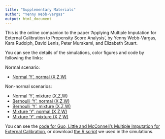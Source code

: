 ```yaml
---
title: "Supplementary Materials"
author: "Yenny Webb-Vargas"
output: html_document
---
```


This is the online companion to the paper 'Applying Multiple Imputation for External Calibration to Propensity Score Analysis', by Yenny Webb-Vargas, Kara Rudolph, David Lenis, Peter Murakami, and Elizabeth Stuart. 

You can see the details of the simulations, color figures and code by following the links:

Normal scenario: 

* [Normal 'Y', normal (X,Z,W)](http://ywebbvar.github.io/PS_MIEC/Simulations/Y_normal_XZW_normal/)

Non-normal scenarios:

* [Normal 'Y', mixture (X,Z,W)](http://ywebbvar.github.io/PS_MIEC/Simulations/Y_normal_XZW_mixture/)
* [Bernoulli 'Y', normal (X,Z,W)](http://ywebbvar.github.io/PS_MIEC/Simulations/Y_bernoulli_XZW_normal/)
* [Bernoulli 'Y', mixture (X,Z,W)](http://ywebbvar.github.io/PS_MIEC/Simulations/Y_bernoulli_XZW_mixture/)
* [Mixture 'Y', normal (X,Z,W)](http://ywebbvar.github.io/PS_MIEC/Simulations/Y_mixture_XZW_normal/)
* [Mixture 'Y', mixture (X,Z,W)](http://ywebbvar.github.io/PS_MIEC/Simulations/Y_mixture_XZW_mixture/)

You can see the [code for Guo, Little and McConnell's Multiple Imputation for External Calibration](http://ywebbvar.github.io/PS_MIEC/MIEC_original/), or download [the R script](http://ywebbvar.github.io/PS_MIEC/MIEC_original/MI-EC_algorithm.r)  we used in the simulations.